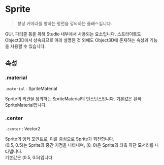 # Sprite

> 항상 카메라를 향하는 평면을 정의하는 클래스입니다.

GUI, 파티클 등을 위해 Studio 내부에서 사용되는 요소입니다. 스프라이트도 Object3D에서 상속되므로 아래 설명된 것 외에도 Object3D에 존재하는 속성과 기능을 사용할 수 있습니다.

## 속성

### .material

`.material` : SpriteMaterial

Sprite의 외관을 정의하는 SpriteMaterial의 인스턴스입니다. 기본값은 흰색 SpriteMaterial입니다.

### .center

`.center` : Vector2

Sprite의 앵커 포인트로, 이를 중심으로 Sprite가 회전합니다.  
(0.5, 0.5)는 Sprite의 중간 지점을 나타내며, (0, 0)은 Sprite의 좌측 하단 모서리를 나타냅니다.  
기본값은 (0.5, 0.5)입니다.
